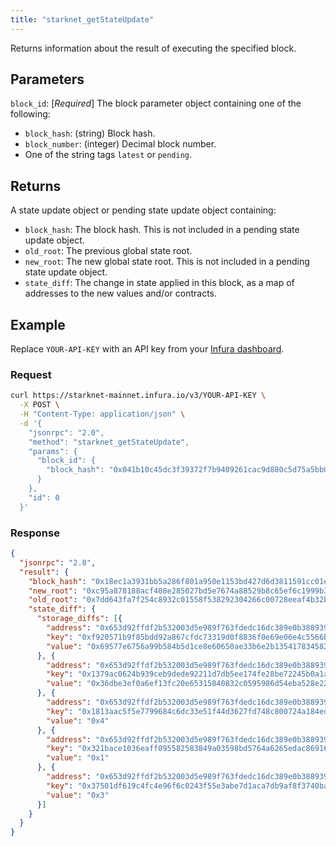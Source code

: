 ```yaml
---
title: "starknet_getStateUpdate"
---
```



Returns information about the result of executing the specified block.

## Parameters

`block_id`: [*Required*] The block parameter object containing one of the following:
  - `block_hash`: (string) Block hash.
  - `block_number`: (integer) Decimal block number.
  - One of the string tags `latest` or `pending`.

## Returns

A state update object or pending state update object containing:

- `block_hash`: The block hash.
  This is not included in a pending state update object.
- `old_root`: The previous global state root.
- `new_root`: The new global state root.
  This is not included in a pending state update object.
- `state_diff`: The change in state applied in this block, as a map of addresses to the new values
  and/or contracts.

## Example

Replace `YOUR-API-KEY` with an API key from your [Infura dashboard](https://infura.io/dashboard).

### Request

<Tabs>
<TabItem value="cURL">

```bash
curl https://starknet-mainnet.infura.io/v3/YOUR-API-KEY \
  -X POST \
  -H "Content-Type: application/json" \
  -d '{
    "jsonrpc": "2.0",
    "method": "starknet_getStateUpdate",
    "params": {
      "block_id": {
        "block_hash": "0x041b10c45dc3f39372f7b9409261cac9d880c5d75a5bb077d028db20b1bd76c4"
      }
    },
    "id": 0
  }'
```

</TabItem>
</Tabs>

### Response

<Tabs>
<TabItem value="JSON">

```json
{
  "jsonrpc": "2.0",
  "result": {
    "block_hash": "0x18ec1a3931bb5a286f801a950e1153bd427d6d3811591cc01e6f074615a1f76",
    "new_root": "0xc95a878188acf408e285027bd5e7674a88529b8c65ef6c1999b3569aea8bc8",
    "old_root": "0x7dd643fa7f254c8932c01558f538292304266c00728eeaf4b32b361b5d0d2dd",
    "state_diff": {
      "storage_diffs": [{
        "address": "0x653d92ffdf2b532003d5e989f763fdedc16dc389e0b3889398a6eb1dac0d849",
        "key": "0xf920571b9f85bdd92a867cfdc73319d0f8836f0e69e06e4c5566b6203f75cc",
        "value": "0x69577e6756a99b584b5d1ce8e60650ae33b6e2b13541783458268f07da6b38a"
      }, {
        "address": "0x653d92ffdf2b532003d5e989f763fdedc16dc389e0b3889398a6eb1dac0d849",
        "key": "0x1379ac0624b939ceb9dede92211d7db5ee174fe28be72245b0a1a2abd81c98f",
        "value": "0x36dbe3ef0a6ef13fc20e65315840832c0595986d54eba528e22483c7746c005"
      }, {
        "address": "0x653d92ffdf2b532003d5e989f763fdedc16dc389e0b3889398a6eb1dac0d849",
        "key": "0x1813aac5f5e7799684c6dc33e51f44d3627fd748c800724a184ed5be09b713e",
        "value": "0x4"
      }, {
        "address": "0x653d92ffdf2b532003d5e989f763fdedc16dc389e0b3889398a6eb1dac0d849",
        "key": "0x321bace1036eaff095582583849a03598bd5764a6265edac86916b830a29d55",
        "value": "0x1"
      }, {
        "address": "0x653d92ffdf2b532003d5e989f763fdedc16dc389e0b3889398a6eb1dac0d849",
        "key": "0x37501df619c4fc4e96f6c0243f55e3abe7d1aca7db9af8f3740ba3696b3fdac",
        "value": "0x3"
      }]
    }
  }
}
```

</TabItem>
</Tabs>
